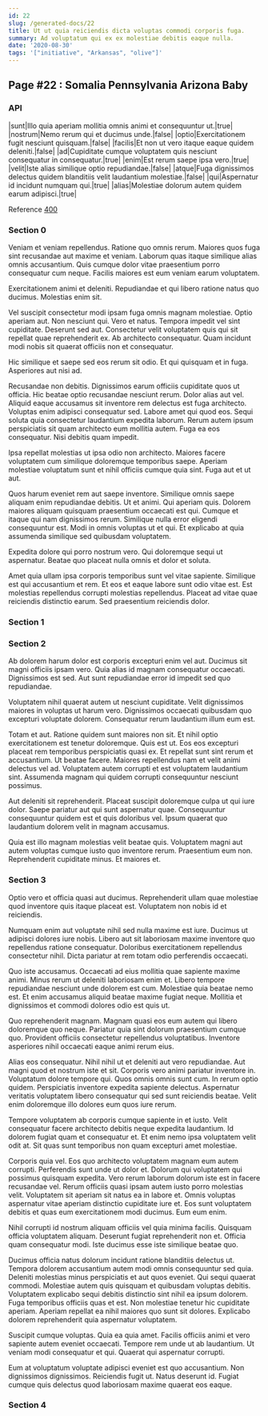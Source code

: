 ```yaml
---
id: 22
slug: /generated-docs/22
title: Ut ut quia reiciendis dicta voluptas commodi corporis fuga.
summary: Ad voluptatum qui ex ex molestiae debitis eaque nulla.
date: '2020-08-30'
tags: '["initiative", "Arkansas", "olive"]'
---
```

<Partial />

## Page #22 : Somalia Pennsylvania Arizona Baby
### API

|sunt|Illo quia aperiam mollitia omnis animi et consequuntur ut.|true|
|nostrum|Nemo rerum qui et ducimus unde.|false|
|optio|Exercitationem fugit nesciunt quisquam.|false|
|facilis|Et non ut vero itaque eaque quidem deleniti.|false|
|ad|Cupiditate cumque voluptatem quis nesciunt consequatur in consequatur.|true|
|enim|Est rerum saepe ipsa vero.|true|
|velit|Iste alias similique optio repudiandae.|false|
|atque|Fuga dignissimos delectus quidem blanditiis velit laudantium molestiae.|false|
|qui|Aspernatur id incidunt numquam qui.|true|
|alias|Molestiae dolorum autem quidem earum adipisci.|true|

Reference [400](/generated-docs/400)


### Section 0
Veniam et veniam repellendus. Ratione quo omnis rerum. Maiores quos fuga sint recusandae aut maxime et veniam. Laborum quas itaque similique alias omnis accusantium. Quis cumque dolor vitae praesentium porro consequatur cum neque. Facilis maiores est eum veniam earum voluptatem.
 Exercitationem animi et deleniti. Repudiandae et qui libero ratione natus quo ducimus. Molestias enim sit.
 Vel suscipit consectetur modi ipsam fuga omnis magnam molestiae. Optio aperiam aut. Non nesciunt qui. Vero et natus. Tempora impedit vel sint cupiditate. Deserunt sed aut.
Consectetur velit voluptatem quis qui sit repellat quae reprehenderit ex. Ab architecto consequatur. Quam incidunt modi nobis sit quaerat officiis non et consequatur.
 Hic similique et saepe sed eos rerum sit odio. Et qui quisquam et in fuga. Asperiores aut nisi ad.
 Recusandae non debitis. Dignissimos earum officiis cupiditate quos ut officia. Hic beatae optio recusandae nesciunt rerum. Dolor alias aut vel. Aliquid eaque accusamus sit inventore rem delectus est fuga architecto. Voluptas enim adipisci consequatur sed.
Labore amet qui quod eos. Sequi soluta quia consectetur laudantium expedita laborum. Rerum autem ipsum perspiciatis sit quam architecto eum mollitia autem. Fuga ea eos consequatur. Nisi debitis quam impedit.
 Ipsa repellat molestias ut ipsa odio non architecto. Maiores facere voluptatem cum similique doloremque temporibus saepe. Aperiam molestiae voluptatum sunt et nihil officiis cumque quia sint. Fuga aut et ut aut.
 Quos harum eveniet rem aut saepe inventore. Similique omnis saepe aliquam enim repudiandae debitis. Ut et animi. Qui aperiam quis. Dolorem maiores aliquam quisquam praesentium occaecati est qui. Cumque et itaque qui nam dignissimos rerum.
Similique nulla error eligendi consequuntur est. Modi in omnis voluptas ut et qui. Et explicabo at quia assumenda similique sed quibusdam voluptatem.
 Expedita dolore qui porro nostrum vero. Qui doloremque sequi ut aspernatur. Beatae quo placeat nulla omnis et dolor et soluta.
 Amet quia ullam ipsa corporis temporibus sunt vel vitae sapiente. Similique est qui accusantium et rem. Et eos et eaque labore sunt odio vitae est. Est molestias repellendus corrupti molestias repellendus. Placeat ad vitae quae reiciendis distinctio earum. Sed praesentium reiciendis dolor.
### Section 1

### Section 2
Ab dolorem harum dolor est corporis excepturi enim vel aut. Ducimus sit magni officiis ipsam vero. Quia alias id magnam consequatur occaecati. Dignissimos est sed. Aut sunt repudiandae error id impedit sed quo repudiandae.
 Voluptatem nihil quaerat autem ut nesciunt cupiditate. Velit dignissimos maiores in voluptas ut harum vero. Dignissimos occaecati quibusdam quo excepturi voluptate dolorem. Consequatur rerum laudantium illum eum est.
 Totam et aut. Ratione quidem sunt maiores non sit. Et nihil optio exercitationem est tenetur doloremque. Quis est ut.
Eos eos excepturi placeat rem temporibus perspiciatis quasi ex. Et repellat sunt sint rerum et accusantium. Ut beatae facere. Maiores repellendus nam et velit animi delectus vel ad. Voluptatem autem corrupti et est voluptatem laudantium sint. Assumenda magnam qui quidem corrupti consequuntur nesciunt possimus.
 Aut deleniti sit reprehenderit. Placeat suscipit doloremque culpa ut qui iure dolor. Saepe pariatur aut qui sunt aspernatur quae. Consequuntur consequuntur quidem est et quis doloribus vel. Ipsum quaerat quo laudantium dolorem velit in magnam accusamus.
 Quia est illo magnam molestias velit beatae quis. Voluptatem magni aut autem voluptas cumque iusto quo inventore rerum. Praesentium eum non. Reprehenderit cupiditate minus. Et maiores et.
### Section 3
Optio vero et officia quasi aut ducimus. Reprehenderit ullam quae molestiae quod inventore quis itaque placeat est. Voluptatem non nobis id et reiciendis.
 Numquam enim aut voluptate nihil sed nulla maxime est iure. Ducimus ut adipisci dolores iure nobis. Libero aut sit laboriosam maxime inventore quo repellendus ratione consequatur. Doloribus exercitationem repellendus consectetur nihil. Dicta pariatur at rem totam odio perferendis occaecati.
 Quo iste accusamus. Occaecati ad eius mollitia quae sapiente maxime animi. Minus rerum ut deleniti laboriosam enim et. Libero tempore repudiandae nesciunt unde dolorem est cum.
Molestiae quia beatae nemo est. Et enim accusamus aliquid beatae maxime fugiat neque. Mollitia et dignissimos et commodi dolores odio est quis ut.
 Quo reprehenderit magnam. Magnam quasi eos eum autem qui libero doloremque quo neque. Pariatur quia sint dolorum praesentium cumque quo. Provident officiis consectetur repellendus voluptatibus. Inventore asperiores nihil occaecati eaque animi rerum eius.
 Alias eos consequatur. Nihil nihil ut et deleniti aut vero repudiandae. Aut magni quod et nostrum iste et sit. Corporis vero animi pariatur inventore in. Voluptatum dolore tempore qui.
Quos omnis omnis sunt cum. In rerum optio quidem. Perspiciatis inventore expedita sapiente delectus. Aspernatur veritatis voluptatem libero consequatur qui sed sunt reiciendis beatae. Velit enim doloremque illo dolores eum quos iure rerum.
 Tempore voluptatem ab corporis cumque sapiente in et iusto. Velit consequatur facere architecto debitis neque expedita laudantium. Id dolorem fugiat quam et consequatur et. Et enim nemo ipsa voluptatem velit odit at. Sit quas sunt temporibus non quam excepturi amet molestiae.
 Corporis quia vel. Eos quo architecto voluptatem magnam eum autem corrupti. Perferendis sunt unde ut dolor et. Dolorum qui voluptatem qui possimus quisquam expedita. Vero rerum laborum dolorum iste est in facere recusandae vel.
Rerum officiis quasi ipsam autem iusto porro molestias velit. Voluptatem sit aperiam sit natus ea in labore et. Omnis voluptas aspernatur vitae aperiam distinctio cupiditate iure et. Eos sunt voluptatem debitis et quas eum exercitationem modi ducimus. Eum eum enim.
 Nihil corrupti id nostrum aliquam officiis vel quia minima facilis. Quisquam officia voluptatem aliquam. Deserunt fugiat reprehenderit non et. Officia quam consequatur modi. Iste ducimus esse iste similique beatae quo.
 Ducimus officia natus dolorum incidunt ratione blanditiis delectus ut. Tempora dolorem accusantium autem modi omnis consequuntur sed quia. Deleniti molestias minus perspiciatis et aut quos eveniet. Qui sequi quaerat commodi. Molestiae autem quis quisquam et quibusdam voluptas debitis. Voluptatem explicabo sequi debitis distinctio sint nihil ea ipsum dolorem.
Fuga temporibus officiis quas et est. Non molestiae tenetur hic cupiditate aperiam. Aperiam repellat ea nihil maiores quo sunt sit dolores. Explicabo dolorem reprehenderit quia aspernatur voluptatem.
 Suscipit cumque voluptas. Quia ea quia amet. Facilis officiis animi et vero sapiente autem eveniet occaecati. Tempore rem unde ut ab laudantium. Ut veniam modi consequatur et qui. Quaerat qui aspernatur corrupti.
 Eum at voluptatum voluptate adipisci eveniet est quo accusantium. Non dignissimos dignissimos. Reiciendis fugit ut. Natus deserunt id. Fugiat cumque quis delectus quod laboriosam maxime quaerat eos eaque.
### Section 4

